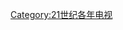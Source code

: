 {{portal|電視}}
{{Cat main|2023年電視}}

{{Year by category
| m = 2
| c = 0
| d = 2
| y = 3
| cat = 電視
| sortkey = Television
| parent = 2020年代电视
| subcat = 2023年媒體
}}

[[Category:21世纪各年电视|Category:21世纪各年电视]]